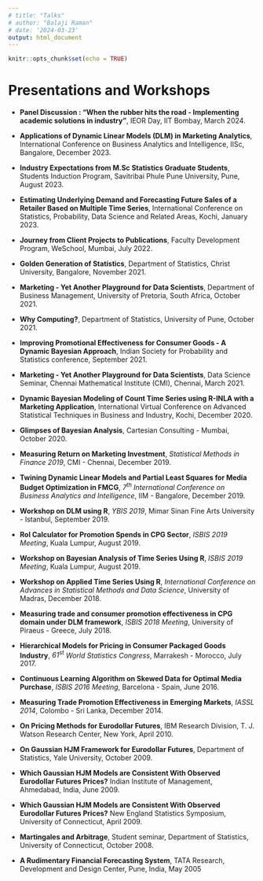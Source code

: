 ```yaml
---
# title: "Talks"
# author: "Balaji Raman"
# date: '2024-03-23'
output: html_document
---
```


```r
knitr::opts_chunk$set(echo = TRUE)
```

# Presentations and Workshops

* **Panel Discussion : "When the rubber hits the road - Implementing academic solutions in industry"**, IEOR Day, IIT Bombay, March 2024.

* **Applications of Dynamic Linear Models (DLM) in Marketing Analytics**, International Conference on Business Analytics and Intelligence, IISc, Bangalore, December 2023.

* **Industry Expectations from M.Sc Statistics Graduate Students**, Students Induction Program, Savitribai Phule Pune University, Pune, August 2023.

* **Estimating Underlying Demand and Forecasting Future Sales of a Retailer Based on Multiple Time Series**, International Conference on Statistics, Probability, Data Science and Related Areas, Kochi, January 2023. 
* **Journey from Client Projects to Publications**, Faculty Development Program, WeSchool, Mumbai, July 2022.

* **Golden Generation of Statistics**, Department of Statistics, Christ University, Bangalore, November 2021.

* **Marketing - Yet Another Playground for Data Scientists**, Department of Business Management, University of Pretoria, South Africa, October 2021.

* **Why Computing?**, Department of Statistics, University of Pune, October 2021.

* **Improving Promotional Effectiveness for Consumer Goods - A Dynamic Bayesian Approach**, Indian Society for Probability and Statistics conference, September 2021.


* **Marketing - Yet Another Playground for Data Scientists**, Data Science Seminar, Chennai Mathematical Institute (CMI), Chennai, March 2021.


* **Dynamic Bayesian Modeling of Count Time Series using R-INLA with a Marketing Application**, International Virtual Conference on Advanced Statistical Techniques in Business and Industry, Kochi, December 2020.


* **Glimpses of Bayesian Analysis**, Cartesian Consulting - Mumbai, October 2020.

* **Measuring Return on Marketing Investment**, *Statistical Methods in Finance 2019*, CMI - Chennai, December 2019.

* **Twining Dynamic Linear Models and Partial Least Squares for Media Budget Optimization in FMCG**, *$7^{th}$ International Conference on Business Analytics and Intelligence*, IIM - Bangalore, December 2019.

* **Workshop on DLM using R**, *YBIS 2019*, Mimar Sinan Fine Arts University - Istanbul, September 2019.

* **RoI Calculator for Promotion Spends in CPG Sector**, *ISBIS 2019 Meeting*, Kuala Lumpur, August 2019.


* **Workshop on Bayesian Analysis of Time Series Using R**, *ISBIS 2019 Meeting*, Kuala Lumpur, August 2019.


* **Workshop on Applied Time Series Using R**, *International Conference on Advances in Statistical Methods and Data Science*, University of Madras, December 2018.

*  **Measuring trade and consumer promotion effectiveness in CPG domain under DLM framework**, *ISBIS 2018 Meeting*, University of Piraeus - Greece, July 2018.

* **Hierarchical Models for Pricing in Consumer Packaged Goods Industry**, *$61^{st}$ World Statistics Congress*, Marrakesh - Morocco, July 2017.

*  **Continuous Learning Algorithm on Skewed Data for Optimal Media Purchase**, *ISBIS 2016 Meeting*, Barcelona - Spain, June 2016.

* **Measuring Trade Promotion Effectiveness in Emerging Markets**, *IASSL 2014*, Colombo - Sri Lanka, December 2014.

* **On Pricing Methods for Eurodollar Futures**, IBM Research Division, T. J. Watson Research Center, New York, April 2010.

* **On Gaussian HJM Framework for Eurodollar Futures**, Department of Statistics, Yale University, October 2009.

* **Which Gaussian HJM Models are Consistent With Observed Eurodollar Futures Prices?** Indian Institute of Management, Ahmedabad, India, June 2009.

* **Which Gaussian HJM Models are Consistent With Observed Eurodollar Futures Prices?** New England Statistics Symposium, University of Connecticut, April 2009.

* **Martingales and Arbitrage**, Student seminar, Department of Statistics, University of Connecticut, October 2008.

* **A Rudimentary Financial Forecasting System**, TATA Research, Development and Design Center, Pune, India, May 2005

